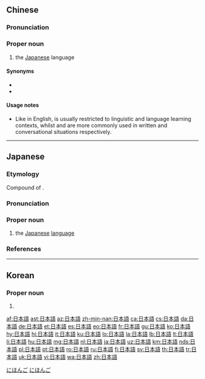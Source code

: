 ==Chinese==
{{zh-forms|s=日本语|type=21}}

===Pronunciation===
{{zh-pron
|m=Rìběnyǔ
|c=jat6 bun2 jyu5
|cat=pn
}}

===Proper noun===
{{zh-proper noun}}

# the [[Japanese]] language

====Synonyms====
* {{zh-l|日文|tr=Rìwén}}
* {{zh-l|日語|tr=Riyǔ}}

====Usage notes====
* Like {{m|en|Nihongo}} in English, {{zh-l|日本語}} is usually restricted to linguistic and language learning contexts, whilst {{zh-l|日文}} and {{zh-l|日語}} are more commonly used in written and conversational situations respectively.

{{zh-cat|Languages}}

----

==Japanese==
<div style="float:right;">
{{wikipedia|lang=ja}}
{{wikipedia|Japanese language}}
</div>
{{ja-kanjitab|||ご|yomi=on|sort=にほんご}}

===Etymology===
Compound of {{suffix|日本|tr1=Nihon|t1=Japan|語|tr2=go|t2=language|lang=ja||sort=にほんご}}.

===Pronunciation===
{{ja-pron|yomi=on|acc=0|acc_ref=DJR|にほんご|audio=Ja-nihongo.ogg}}

===Proper noun===
{{ja-pos|proper|にほんご}}

# the [[Japanese]] [[language]]

===References===
<references/>

[[Category:1000 Japanese basic words|にほんご]]
[[Category:ja:Languages|にほんご]]

----

==Korean==
{{ko-hanjatab}}

===Proper noun===
{{ko-proper noun|hj|hangeul=일본어}}

# {{hanja form of|일본어|[[Japanese]] language}}

[[af:日本語]]
[[ast:日本語]]
[[az:日本語]]
[[zh-min-nan:日本語]]
[[ca:日本語]]
[[cs:日本語]]
[[da:日本語]]
[[de:日本語]]
[[et:日本語]]
[[es:日本語]]
[[eo:日本語]]
[[fr:日本語]]
[[gu:日本語]]
[[ko:日本語]]
[[hy:日本語]]
[[hi:日本語]]
[[it:日本語]]
[[ku:日本語]]
[[lo:日本語]]
[[la:日本語]]
[[lb:日本語]]
[[lt:日本語]]
[[li:日本語]]
[[hu:日本語]]
[[mg:日本語]]
[[nl:日本語]]
[[ja:日本語]]
[[uz:日本語]]
[[km:日本語]]
[[nds:日本語]]
[[pl:日本語]]
[[pt:日本語]]
[[ro:日本語]]
[[ru:日本語]]
[[fi:日本語]]
[[sv:日本語]]
[[th:日本語]]
[[tr:日本語]]
[[uk:日本語]]
[[vi:日本語]]
[[wa:日本語]]
[[zh:日本語]]